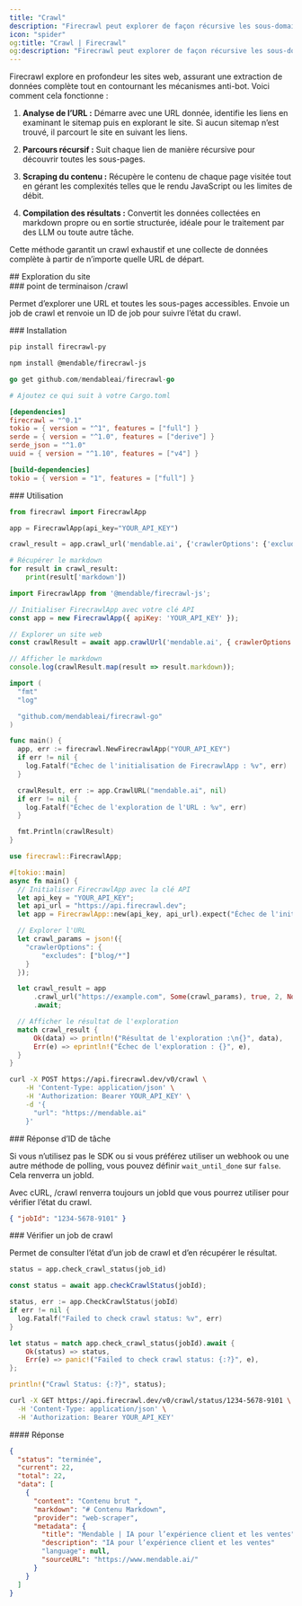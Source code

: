 ```yaml
---
title: "Crawl"
description: "Firecrawl peut explorer de façon récursive les sous-domaines d’une URL et en extraire le contenu"
icon: "spider"
og:title: "Crawl | Firecrawl"
og:description: "Firecrawl peut explorer de façon récursive les sous-domaines d’une URL et en extraire le contenu"
---
```


Firecrawl explore en profondeur les sites web, assurant une extraction de données complète tout en contournant les mécanismes anti-bot. Voici comment cela fonctionne :

1. **Analyse de l’URL :**
   Démarre avec une URL donnée, identifie les liens en examinant le sitemap puis en explorant le site. Si aucun sitemap n’est trouvé, il parcourt le site en suivant les liens.

2. **Parcours récursif :**
   Suit chaque lien de manière récursive pour découvrir toutes les sous-pages.

3. **Scraping du contenu :**
   Récupère le contenu de chaque page visitée tout en gérant les complexités telles que le rendu JavaScript ou les limites de débit.

4. **Compilation des résultats :**
   Convertit les données collectées en markdown propre ou en sortie structurée, idéale pour le traitement par des LLM ou toute autre tâche.

Cette méthode garantit un crawl exhaustif et une collecte de données complète à partir de n’importe quelle URL de départ.

<div id="crawling">
  ## Exploration du site
</div>

<div id="crawl-endpoint">
  ### point de terminaison /crawl
</div>

Permet d’explorer une URL et toutes les sous-pages accessibles. Envoie un job de crawl et renvoie un ID de job pour suivre l’état du crawl.

<div id="installation">
  ### Installation
</div>

<CodeGroup>

```bash Python
pip install firecrawl-py
```

```bash JavaScript
npm install @mendable/firecrawl-js
```

```go Go
go get github.com/mendableai/firecrawl-go
```

```toml Rust
# Ajoutez ce qui suit à votre Cargo.toml

[dependencies]
firecrawl = "^0.1"
tokio = { version = "^1", features = ["full"] }
serde = { version = "^1.0", features = ["derive"] }
serde_json = "^1.0"
uuid = { version = "^1.10", features = ["v4"] }

[build-dependencies]
tokio = { version = "1", features = ["full"] }
```

</CodeGroup>

<div id="usage">
  ### Utilisation
</div>

<CodeGroup>

```python Python
from firecrawl import FirecrawlApp

app = FirecrawlApp(api_key="YOUR_API_KEY")

crawl_result = app.crawl_url('mendable.ai', {'crawlerOptions': {'excludes': ['blog/*']}})

# Récupérer le markdown
for result in crawl_result:
    print(result['markdown'])
```

```js JavaScript
import FirecrawlApp from '@mendable/firecrawl-js';

// Initialiser FirecrawlApp avec votre clé API
const app = new FirecrawlApp({ apiKey: 'YOUR_API_KEY' });

// Explorer un site web
const crawlResult = await app.crawlUrl('mendable.ai', { crawlerOptions: { excludes: ['blog/*'] } });

// Afficher le markdown
console.log(crawlResult.map(result => result.markdown));
```

```go Go
import (
  "fmt"
  "log"

  "github.com/mendableai/firecrawl-go"
)

func main() {
  app, err := firecrawl.NewFirecrawlApp("YOUR_API_KEY")
  if err != nil {
    log.Fatalf("Échec de l'initialisation de FirecrawlApp : %v", err)
  }

  crawlResult, err := app.CrawlURL("mendable.ai", nil)
  if err != nil {
    log.Fatalf("Échec de l'exploration de l'URL : %v", err)
  }

  fmt.Println(crawlResult)
}
```

```rust Rust
use firecrawl::FirecrawlApp;

#[tokio::main]
async fn main() {
  // Initialiser FirecrawlApp avec la clé API
  let api_key = "YOUR_API_KEY";
  let api_url = "https://api.firecrawl.dev";
  let app = FirecrawlApp::new(api_key, api_url).expect("Échec de l'initialisation de FirecrawlApp");

  // Explorer l'URL
  let crawl_params = json!({
    "crawlerOptions": {
        "excludes": ["blog/*"]
    }
  });

  let crawl_result = app
      .crawl_url("https://example.com", Some(crawl_params), true, 2, None)
      .await;

  // Afficher le résultat de l'exploration
  match crawl_result {
      Ok(data) => println!("Résultat de l'exploration :\n{}", data),
      Err(e) => eprintln!("Échec de l'exploration : {}", e),
  }
}
```

```bash cURL
curl -X POST https://api.firecrawl.dev/v0/crawl \
    -H 'Content-Type: application/json' \
    -H 'Authorization: Bearer YOUR_API_KEY' \
    -d '{
      "url": "https://mendable.ai"
    }'
```

</CodeGroup>

<div id="job-id-response">
  ### Réponse d’ID de tâche
</div>

Si vous n’utilisez pas le SDK ou si vous préférez utiliser un webhook ou une autre méthode de polling, vous pouvez définir `wait_until_done` sur `false`.
Cela renverra un jobId.

Avec cURL, /crawl renverra toujours un jobId que vous pourrez utiliser pour vérifier l’état du crawl.

```json
{ "jobId": "1234-5678-9101" }
```


<div id="check-crawl-job">
  ### Vérifier un job de crawl
</div>

Permet de consulter l’état d’un job de crawl et d’en récupérer le résultat.

<CodeGroup>

```python Python
status = app.check_crawl_status(job_id)
```

```js JavaScript
const status = await app.checkCrawlStatus(jobId);
```

```go Go
status, err := app.CheckCrawlStatus(jobId)
if err != nil {
  log.Fatalf("Failed to check crawl status: %v", err)
}
```

```rust Rust
let status = match app.check_crawl_status(jobId).await {
    Ok(status) => status,
    Err(e) => panic!("Failed to check crawl status: {:?}", e),
};

println!("Crawl Status: {:?}", status);
```

```bash cURL
curl -X GET https://api.firecrawl.dev/v0/crawl/status/1234-5678-9101 \
  -H 'Content-Type: application/json' \
  -H 'Authorization: Bearer YOUR_API_KEY'
```

</CodeGroup>

<div id="response">
  #### Réponse
</div>

```json
{
  "status": "terminée",
  "current": 22,
  "total": 22,
  "data": [
    {
      "content": "Contenu brut ",
      "markdown": "# Contenu Markdown",
      "provider": "web-scraper",
      "metadata": {
        "title": "Mendable | IA pour l’expérience client et les ventes",
        "description": "IA pour l’expérience client et les ventes"
        "language": null,
        "sourceURL": "https://www.mendable.ai/"
      }
    }
  ]
}
```
